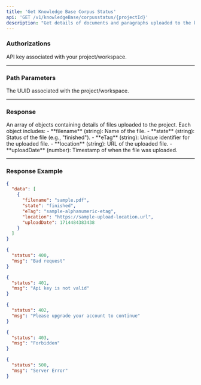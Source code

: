 ```yaml
---
title: 'Get Knowledge Base Corpus Status'
api: 'GET /v1/knowledgeBase/corpusstatus/{projectId}'
description: "Get details of documents and paragraphs uploaded to the knowledge base."
---
```


### Authorizations

<ParamField header="x-api-key" type="string" required>
  API key associated with your project/workspace.
</ParamField>

---

### Path Parameters

<ParamField path="projectId" type="string" required>
  The UUID associated with the project/workspace.
</ParamField>

---

### Response

<ResponseField name="data" type="array">
An array of objects containing details of files uploaded to the project. Each object includes:
- **filename** (string): Name of the file.
- **state** (string): Status of the file (e.g., "finished").
- **eTag** (string): Unique identifier for the uploaded file.
- **location** (string): URL of the uploaded file.
- **uploadDate** (number): Timestamp of when the file was uploaded.
</ResponseField>

---

### Response Example
<ResponseExample>

```json 200
{
  "data": [
    {
      "filename": "sample.pdf",
      "state": "finished",
      "eTag": "sample-alphanumeric-etag",
      "location": "https://sample-upload-location.url",
      "uploadDate": 1714484383438
    }
  ]
}

```
```json 400
{
  "status": 400,
  "msg": "Bad request"
}
```
```json 401
{
  "status": 401,
  "msg": "Api key is not valid"
}
```
```json 402
{
  "status": 402,
  "msg": "Please upgrade your account to continue"
}
```
```json 403
{
  "status": 403,
  "msg": "Forbidden"
}
```
```json 500
{
  "status": 500,
  "msg": "Server Error"
}
```
</ResponseExample>


